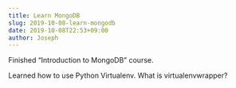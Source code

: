```yaml
---
title: Learn MongoDB
slug: 2019-10-08-learn-mongodb
date: 2019-10-08T22:53+09:00
author: Joseph
---
```


Finished “Introduction to MongoDB” course.

Learned how to use Python Virtualenv. What is virtualenvwrapper?